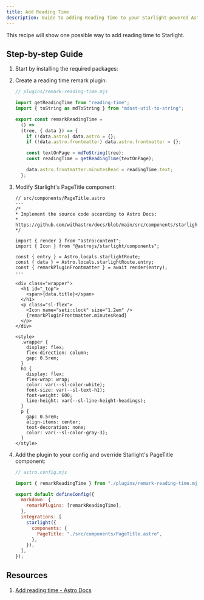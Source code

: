 ```yaml
---
title: Add Reading Time
description: Guide to adding Reading Time to your Starlight-powered Astro site.
---
```



This recipe will show one possible way to add reading time to Starlight.

## Step-by-step Guide

1.  Start by installing the required packages:

    <PackageManagerCommand command="add reading-time mdast-util-to-string" />

2.  Create a reading time remark plugin:

    ```js
    // plugins/remark-reading-time.mjs

    import getReadingTime from "reading-time";
    import { toString as mdToString } from "mdast-util-to-string";

    export const remarkReadingTime =
      () =>
      (tree, { data }) => {
        if (!data.astro) data.astro = {};
        if (!data.astro.frontmatter) data.astro.frontmatter = {};

        const textOnPage = mdToString(tree);
        const readingTime = getReadingTime(textOnPage);

        data.astro.frontmatter.minutesRead = readingTime.text;
      };
    ```

3.  Modify Starlight's PageTitle component:

    ```astro
    // src/components/PageTitle.astro
    ---
    /*
    * Implement the source code according to Astro Docs:
    * https://github.com/withastro/docs/blob/main/src/components/starlight/PageTitle.astro
    */

    import { render } from "astro:content";
    import { Icon } from "@astrojs/starlight/components";

    const { entry } = Astro.locals.starlightRoute;
    const { data } = Astro.locals.starlightRoute.entry;
    const { remarkPluginFrontmatter } = await render(entry);
    ---

    <div class="wrapper">
      <h1 id="_top">
        <span>{data.title}</span>
      </h1>
      <p class="sl-flex">
        <Icon name="seti:clock" size="1.2em" />
        {remarkPluginFrontmatter.minutesRead}
      </p>
    </div>

    <style>
      .wrapper {
        display: flex;
        flex-direction: column;
        gap: 0.5rem;
      }
      h1 {
        display: flex;
        flex-wrap: wrap;
        color: var(--sl-color-white);
        font-size: var(--sl-text-h1);
        font-weight: 600;
        line-height: var(--sl-line-height-headings);
      }
      p {
        gap: 0.5rem;
        align-items: center;
        text-decoration: none;
        color: var(--sl-color-gray-3);
      }
    </style>
    ```

4.  Add the plugin to your config and override Starlight's PageTitle component:

    ```js ins={3, 7, 12}
    // astro.config.mjs

    import { remarkReadingTime } from "./plugins/remark-reading-time.mjs";

    export default defineConfig({
      markdown: {
        remarkPlugins: [remarkReadingTime],
      },
      integrations: [
        starlight({
          components: {
            PageTitle: "./src/components/PageTitle.astro",
          },
        }),
      ],
    });
    ```

## Resources

1. [Add reading time - Astro Docs](https://docs.astro.build/en/recipes/reading-time/)
